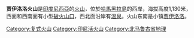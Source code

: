 {{Infobox mountain
| Name = 查伊洛洛火山
| photo = 
| photo_caption = 
| Elevation = 1,130米
| elevation_ref = 
| prominence = 
| Location = {{INA}}[[哈馬黑拉島|哈馬黑拉島]]
| range = 
| pushpin_map = Indonesia
| latd=1 |latm=5 |lats=0 |latNS=N
| longd=127 |longm=25 |longs=0 |longEW=E
| topo = 
| Type = [[複式火山|複式火山]]
| Age = [[全新世|全新世]]
| Last eruption = 不詳
| first_ascent = 
| easiest_route = 
}}

'''贾伊洛洛火山'''是[[印度尼西亞|印度尼西亞]]的[[火山|火山]]，位於[[哈馬黑拉島|哈馬黑拉島]]的西岸，海拔高度1,130米，西面和西南面有小型[[破火山口|破火山口]]，西北面沿岸有[[溫泉|溫泉]]。火山东南是小镇[[贾伊洛洛|贾伊洛洛]]。
{{Indonesia-stub}}

[[Category:复式火山|Category:复式火山]]
[[Category:印尼活火山|Category:印尼活火山]]
[[Category:北马鲁古省地理|Category:北马鲁古省地理]]
